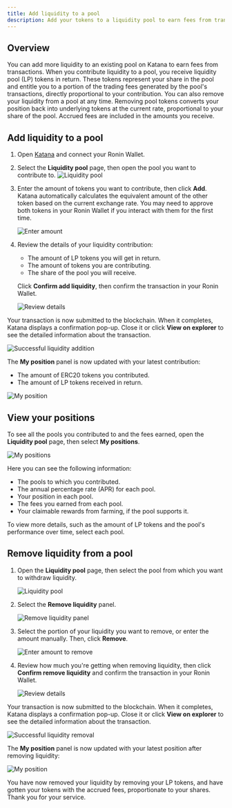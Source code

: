 ```yaml
---
title: Add liquidity to a pool
description: Add your tokens to a liquidity pool to earn fees from transactions.
---
```


## Overview

You can add more liquidity to an existing pool on Katana to earn fees from transactions. When you contribute liquidity to a pool, you receive liquidity pool (LP) tokens in return. These tokens represent your share in the pool and entitle you to a portion of the trading fees generated by the pool's transactions, directly proportional to your contribution.
You can also remove your liquidity from a pool at any time. Removing pool tokens converts your position back into underlying tokens at the current rate, proportional to your share of the pool. Accrued fees are included in the amounts you receive.

## Add liquidity to a pool

1. Open [Katana](https://app.roninchain.com/swap) and connect your Ronin Wallet.
2. Select the **Liquidity pool** page, then open the pool you want to contribute to.
    ![Liquidity pool](../assets/katana-pool.png)
3. Enter the amount of tokens you want to contribute, then click **Add**. Katana automatically calculates the equivalent amount of the other token based on the current exchange rate. You may need to approve both tokens in your Ronin Wallet if you interact with them for the first time.

    ![Enter amount](../assets/katana-pool-enter-amount.png)

4. Review the details of your liquidity contribution:
    * The amount of LP tokens you will get in return.
    * The amount of tokens you are contributing.
    * The share of the pool you will receive.

    Click **Confirm add liquidity**, then confirm the transaction in your Ronin Wallet.

   ![Review details](../assets/katana-pool-confirm-add.png)

Your transaction is now submitted to the blockchain. When it completes, Katana displays a confirmation pop-up. Close it or click **View on explorer** to see the detailed information about the transaction.

![Successful liquidity addition](../assets/katana-pool-add-success.png)

The **My position** panel is now updated with your latest contribution:

* The amount of ERC20 tokens you contributed.
* The amount of LP tokens received in return.

![My position](../assets/katana-pool-add-position.png)

## View your positions

To see all the pools you contributed to and the fees earned, open the **Liquidity pool** page, then select **My positions**.

![My positions](../assets/katana-pool-my-positions.png)

Here you can see the following information:

* The pools to which you contributed.
* The annual percentage rate (APR) for each pool.
* Your position in each pool.
* The fees you earned from each pool.
* Your claimable rewards from farming, if the pool supports it.

To view more details, such as the amount of LP tokens and the pool's performance over time, select each pool.

## Remove liquidity from a pool

1. Open the **Liquidity pool** page, then select the pool from which you want to withdraw liquidity. 

    ![Liquidity pool](../assets/katana-pool.png)

2. Select the **Remove liquidity** panel.

    ![Remove liquidity panel](../assets/katana-pool-remove-liquidity-panel.png)

3. Select the portion of your liquidity you want to remove, or enter the amount manually. Then, click **Remove**.

    ![Enter amount to remove](../assets/katana-pool-remove-amount.png)

4. Review how much you're getting when removing liquidity, then click **Confirm remove liquidity** and confirm the transaction in your Ronin Wallet.

    ![Review details](../assets/katana-pool-confirm-remove.png)

Your transaction is now submitted to the blockchain. When it completes, Katana displays a confirmation pop-up. Close it or click **View on explorer** to see the detailed information about the transaction.

![Successful liquidity removal](../assets/katana-pool-remove-success.png)

The **My position** panel is now updated with your latest position after removing liquidity:

![My position](../assets/katana-pool-remove-position.png)

You have now removed your liquidity by removing your LP tokens, and have gotten your tokens with the accrued fees, proportionate to your shares. Thank you for your service.
